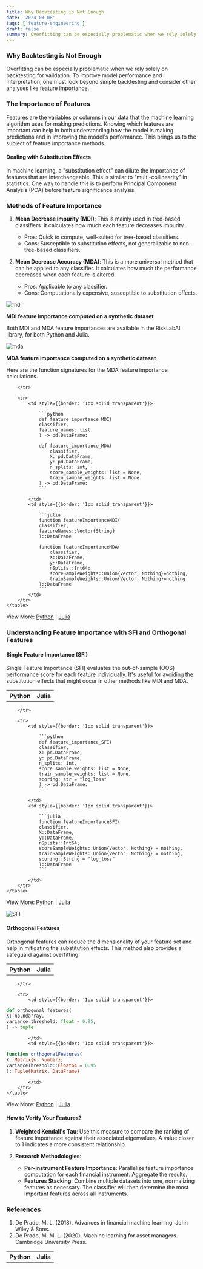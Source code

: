```yaml
---
title: Why Backtesting is Not Enough
date: '2024-03-08'
tags: ['feature-engineering']
draft: false
summary: Overfitting can be especially problematic when we rely solely on backtesting for validation. To improve model performance and interpretation, one must look beyond simple backtesting and consider other analyses like feature importance.
---
```


### Why Backtesting is Not Enough

Overfitting can be especially problematic when we rely solely on backtesting for validation. To improve model performance and interpretation, one must look beyond simple backtesting and consider other analyses like feature importance.

### The Importance of Features

Features are the variables or columns in our data that the machine learning algorithm uses for making predictions. Knowing which features are important can help in both understanding how the model is making predictions and in improving the model's performance. This brings us to the subject of feature importance methods.

#### Dealing with Substitution Effects

In machine learning, a "substitution effect" can dilute the importance of features that are interchangeable. This is similar to "multi-collinearity" in statistics. One way to handle this is to perform Principal Component Analysis (PCA) before feature significance analysis.

### Methods of Feature Importance

1. **Mean Decrease Impurity (MDI)**: This is mainly used in tree-based classifiers. It calculates how much each feature decreases impurity.

    - Pros: Quick to compute, well-suited for tree-based classifiers.
    - Cons: Susceptible to substitution effects, not generalizable to non-tree-based classifiers.

2. **Mean Decrease Accuracy (MDA)**: This is a more universal method that can be applied to any classifier. It calculates how much the performance decreases when each feature is altered.

    - Pros: Applicable to any classifier.
    - Cons: Computationally expensive, susceptible to substitution effects.

![mdi](/static/Figs/feature-engineering/MDI_results.png)


**MDI feature importance computed on a synthetic dataset**

Both MDI and MDA feature importances are available in the RiskLabAI library, for both Python and Julia.

![mda](/static/Figs/feature-engineering/MDA_results.png)


**MDA feature importance computed on a synthetic dataset**

Here are the function signatures for the MDA feature importance calculations.


<div style={{display: 'flex', justifyContent: 'center'}}>
    <table style={{tableLayout: 'fixed', width: '90%'}}>
        <tr>
            <th style={{width: '50%', textAlign: 'center', color: 'darkgoldenrod', fontFamily:'sans-serif', fontSize: '1.25rem',}}>Python</th>
            <th style={{width: '50%', textAlign: 'center', color: 'rebeccapurple', fontFamily:'sans-serif', fontSize: '1.25rem', }}>Julia</th>

        </tr>

        <tr>
            <td style={{border: '1px solid transparent'}}>

                ```python
                def feature_importance_MDI(
                classifier,
                feature_names: list
                ) -> pd.DataFrame:

                def feature_importance_MDA(
                    classifier,
                    X: pd.DataFrame,
                    y: pd.DataFrame,
                    n_splits: int,
                    score_sample_weights: list = None,
                    train_sample_weights: list = None
                ) -> pd.DataFrame:
                ```

            </td>
            <td style={{border: '1px solid transparent'}}>

                ```julia
                function featureImportanceMDI(
                classifier,
                featureNames::Vector{String}
                )::DataFrame

                function featureImportanceMDA(
                    classifier,
                    X::DataFrame,
                    y::DataFrame,
                    nSplits::Int64;
                    scoreSampleWeights::Union{Vector, Nothing}=nothing,
                    trainSampleWeights::Union{Vector, Nothing}=nothing
                )::DataFrame
                ```
            </td>
        </tr>
    </table>
</div>

View More: [Python](https://www.github.com/risklabai/RiskLabAI.py) | [Julia](https://www.github.com/risklabai/RiskLabAI.jl)


### Understanding Feature Importance with SFI and Orthogonal Features

#### Single Feature Importance (SFI)
Single Feature Importance (SFI) evaluates the out-of-sample (OOS) performance score for each feature individually. It's useful for avoiding the substitution effects that might occur in other methods like MDI and MDA. 

<div style={{display: 'flex', justifyContent: 'center'}}>
    <table style={{tableLayout: 'fixed', width: '90%'}}>
        <tr>
            <th style={{width: '50%', textAlign: 'center', color: 'darkgoldenrod', fontFamily:'sans-serif', fontSize: '1.25rem',}}>Python</th>
            <th style={{width: '50%', textAlign: 'center', color: 'rebeccapurple', fontFamily:'sans-serif', fontSize: '1.25rem', }}>Julia</th>

        </tr>

        <tr>
            <td style={{border: '1px solid transparent'}}>

                ```python
                def feature_importance_SFI(
                classifier,
                X: pd.DataFrame,
                y: pd.DataFrame,
                n_splits: int,
                score_sample_weights: list = None,
                train_sample_weights: list = None,
                scoring: str = "log_loss"
                ) -> pd.DataFrame:
                ```

            </td>
            <td style={{border: '1px solid transparent'}}>

                ```julia
                function featureImportanceSFI(
                classifier,
                X::DataFrame,
                y::DataFrame,
                nSplits::Int64;
                scoreSampleWeights::Union{Vector, Nothing} = nothing,
                trainSampleWeights::Union{Vector, Nothing} = nothing,
                scoring::String = "log_loss"
                )::DataFrame
                ```

            </td>
        </tr>
    </table>
</div>

View More: [Python](https://www.github.com/risklabai/RiskLabAI.py) | [Julia](https://www.github.com/risklabai/RiskLabAI.jl)


![SFI](/static/Figs/feature-engineering/SFI_results.png)


#### Orthogonal Features
Orthogonal features can reduce the dimensionality of your feature set and help in mitigating the substitution effects. This method also provides a safeguard against overfitting.

<div style={{display: 'flex', justifyContent: 'center'}}>
    <table style={{tableLayout: 'fixed', width: '90%'}}>
        <tr>
            <th style={{width: '50%', textAlign: 'center', color: 'darkgoldenrod', fontFamily:'sans-serif', fontSize: '1.25rem',}}>Python</th>
            <th style={{width: '50%', textAlign: 'center', color: 'rebeccapurple', fontFamily:'sans-serif', fontSize: '1.25rem', }}>Julia</th>

        </tr>

        <tr>
            <td style={{border: '1px solid transparent'}}>

```python
def orthogonal_features(
X: np.ndarray,
variance_threshold: float = 0.95,
) -> tuple:
```

            </td>
            <td style={{border: '1px solid transparent'}}>

```julia
function orthogonalFeatures(
X::Matrix{<: Number};
varianceThreshold::Float64 = 0.95
)::Tuple{Matrix, DataFrame}
```

            </td>
        </tr>
    </table>
</div>

View More: [Python](https://www.github.com/risklabai/RiskLabAI.py) | [Julia](https://www.github.com/risklabai/RiskLabAI.jl)

#### How to Verify Your Features?

1. **Weighted Kendall's Tau**: Use this measure to compare the ranking of feature importance against their associated eigenvalues. A value closer to 1 indicates a more consistent relationship.

2. **Research Methodologies**:
    - **Per-instrument Feature Importance**: Parallelize feature importance computation for each financial instrument. Aggregate the results.
    - **Features Stacking**: Combine multiple datasets into one, normalizing features as necessary. The classifier will then determine the most important features across all instruments.

### References

1. De Prado, M. L. (2018). Advances in financial machine learning. John Wiley & Sons.
2. De Prado, M. M. L. (2020). Machine learning for asset managers. Cambridge University Press.